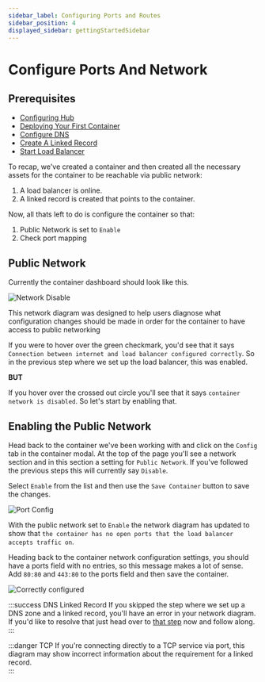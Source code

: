 ```yaml
---
sidebar_label: Configuring Ports and Routes
sidebar_position: 4
displayed_sidebar: gettingStartedSidebar
---
```


# Configure Ports And Network

## Prerequisites

* [Configuring Hub](/getting-started/overview/configuring-your-hub)
* [Deploying Your First Container](/getting-started/overview/deploy-first-container/)
* [Configure DNS](/getting-started/overview/taking-container-public/config-dns)
* [Create A Linked Record](/getting-started/overview/taking-container-public/linked-record)
* [Start Load Balancer](/getting-started/overview/taking-container-public/load-balancer)

To recap, we've created a container and then created all the necessary assets for the container to be reachable via public network:

1. A load balancer is online.
2. A linked record is created that points to the container. 

Now, all thats left to do is configure the container so that:

1. Public Network is set to `Enable`
2. Check port mapping


## Public Network 
Currently the container dashboard should look like this.  

![Network Disable](https://static.cycle.io/portal-docs/containers/network-map/network-disable.png)

This network diagram was designed to help users diagnose what configuration changes should be made in order for the container to have access to public networking 

If you were to hover over the green checkmark, you'd see that it says `Connection between internet and load balancer configured correctly`. So in the previous step where we set up the load balancer, this was enabled.  

**BUT**

If you hover over the crossed out circle you'll see that it says `container network is disabled`.  So let's start by enabling that. 



## Enabling the Public Network

Head back to the container we've been working with and click on the `Config` tab in the container modal. At the top of the page you'll see a network section and in this section a setting for `Public Network`.  If you've followed the previous steps this will currently say `Disable`. 

Select `Enable` from the list and then use the `Save Container` button to save the changes. 

![Port Config](https://static.cycle.io/portal-docs/containers/network-map/no-port.png)

With the public network set to `Enable` the network diagram has updated to show that `the container has no open ports that the load balancer accepts traffic on`.  

Heading back to the container network configuration settings, you should have a ports field with no entries, so this message makes a lot of sense.  Add `80:80` and `443:80` to the ports field and then save the container. 

![Correctly configured](https://static.cycle.io/portal-docs/containers/network-map/configured.png)


:::success DNS Linked Record
If you skipped the step where we set up a DNS zone and a linked record, you'll have an error in your network diagram.  If you'd like to resolve that just head over to [that step](/getting-started/overview/taking-container-public/config-dns) now and follow along.
:::

:::danger TCP 
If you're connecting directly to a TCP service via port, this diagram may show incorrect information about the requirement for a linked record.  
:::